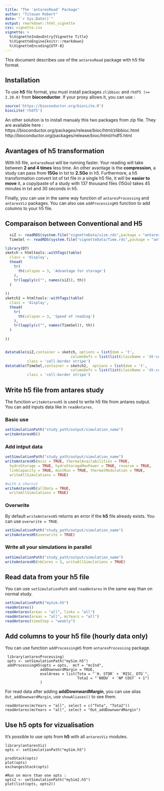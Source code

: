 ---
title: "The 'antaresRead' Package"
author: "Titouan Robert"
date: "`r Sys.Date()`"
output: rmarkdown::html_vignette
css: vignette.css
vignette: >
  %\VignetteIndexEntry{Vignette Title}
  %\VignetteEngine{knitr::rmarkdown}
  %\VignetteEncoding{UTF-8}
---


This document describes use of the `antaresRead` package with h5 file format.

## Installation

To use **h5** file format, you must install packages ``zlibbioc`` and ``rhdf5 (>= 2.20.0)`` from **bioconductor**. If your proxy allows it, you can use :

```r
source('https://bioconductor.org/biocLite.R')
biocLite('rhdf5')
```

An other solution is to install manualy this two packages from zip file. They are available here :
https://bioconductor.org/packages/release/bioc/html/zlibbioc.html
http://bioconductor.org/packages/release/bioc/html/rhdf5.html

## Avantages of h5 transformation

With h5 file, ``antaresRead`` will be running faster. Your reading will take between **2 and 4 times** less time. An other avantage is the **compression**, a study can pass from **15Go** in txt to **2.5Go** in h5. Furthermore, a h5 transformation convert lot of txt file in a single h5 file, it will be **easier to move** it, a copy/paste of a study with 137 thousand files (15Go) takes 45 minutes in txt and 30 seconds in h5. 

Finally, you can use in the same way function of ``antaresProcessing`` and ``antaresViz`` packages. You can also use ``addProcessingH5`` function to add columns to your h5 file.


## Comparaison between Conventional and H5

```{r, echo=FALSE}
  siZ <- readRDS(system.file("vignetteData/size.rds",package = "antaresRead"))
  TimeSel <- readRDS(system.file("vignetteData/Time.rds",package = "antaresRead"))

library(DT)
sketch = htmltools::withTags(table(
  class = 'display',
  thead(
    tr(
      th(colspan = 3, 'Advantage for storage')
    ),
    tr(lapply(c("", names(siZ)), th))
  )
  
))
sketch2 = htmltools::withTags(table(
  class = 'display',
  thead(
    tr(
      th(colspan = 3, 'Speed of reading')
    ),
    tr(lapply(c("", names(TimeSel)), th))
  )
  
))


datatable(siZ,container = sketch, options = list(dom = 't',
                              columnDefs = list(list(className = 'dt-center', targets = 0:2))), 
          class = 'cell-border stripe')
datatable(TimeSel,container = sketch2,  options = list(dom = 't',
                              columnDefs = list(list(className = 'dt-center', targets = 0:2))), 
          class = 'cell-border stripe')


```

## Write h5 file from antares study

The function ```writeAntaresH5``` is used to write h5 file from antares output. You can add inputs data like in ``readAntares``.

### Basic use

```r
setSimulationPath("study_path/output/simulation_name")
writeAntaresH5()
```

### Add intput data

```r
setSimulationPath("study_path/output/simulation_name")
writeAntaresH5(misc = TRUE, thermalAvailabilities = TRUE,
  hydroStorage = TRUE, hydroStorageMaxPower = TRUE, reserve = TRUE,
  linkCapacity = TRUE, mustRun = TRUE, thermalModulation = TRUE,
  writeAllSimulations = TRUE)

#with a shorcut 
writeAntaresH5(allData = TRUE,
  writeAllSimulations = TRUE)

```

### Overwrite 

By default ``writeAntaresH5`` returns an error if the **h5** file already exists. You can use ``overwrite = TRUE``.
```r
setSimulationPath("study_path/output/simulation_name")
writeAntaresH5(overwrite = TRUE)
```

### Write all your simulations in parallel

```r
setSimulationPath("study_path/output/simulation_name")
writeAntaresH5(nbCores = 5, writeAllSimulations = TRUE)
```

## Read data from your h5 file

You can use ```setSimulationPath``` and ```readAntares``` in the same way than on normal study.

```r
setSimulationPath("mySim.h5")
readAntares()
readAntares(areas = "all", links = "all")
readAntares(areas = "all", mcYears = "all")
readAntares(timeStep = "weekly")
```



## Add columns to your h5 file (hourly data only)

You can use function ```addProcessingH5``` from ``antaresProcessing`` package. 

```
 library(antaresProcessing)
 opts <- setSimulationPath("mySim.h5")
 addProcessingH5(opts = opts,  mcY = "mcInd",
                addDownwardMargin = TRUE,
                evalAreas = list(Tota = "`H. STOR` + `MISC. DTG`",
                                 Tota2 = "`NODU` + `NP COST` + 1")
                )
```

For read data after adding **addDownwardMargin**, you can use alias ``Out_addDownwardMargin``, use ```showAliases()``` to see them.

```
readAntares(mcYears = "all", select = c("Tota", "Tota2"))
readAntares(mcYears = "all", select = "Out_addDownwardMargin")
```

## Use h5 opts for vizualisation

It's possible to use opts from **h5** with all ``antaresViz`` modules.

```
library(antaresViz)
opts <- setSimulationPath("mySim.h5")

prodStack(opts)
plot(opts)
exchangesStack(opts)

#Run on more than one opts :
opts2 <- setSimulationPath("mySim2.h5")
plot(list(opts, opts2))
```
